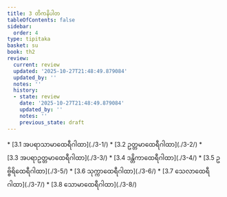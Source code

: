 ```yaml
---
title: 3 တိကနိပါတ
tableOfContents: false
sidebar:
  order: 4
type: tipitaka
basket: su
book: th2
review:
  current: review
  updated: '2025-10-27T21:48:49.879084'
  updated_by: ''
  notes: ''
  history:
  - state: review
    date: '2025-10-27T21:48:49.879084'
    updated_by: ''
    notes: ''
    previous_state: draft
---
```



<ReviewStatus review={frontmatter.review} showDetails={true} />

<HypothesisAnnotation frontmatter={frontmatter} />

<DynamicBreadcrumb />



<TableOfContents book="th2" section="3">
* [3.1 အပရာသာမာထေရီဂါထာ](./3-1/)
* [3.2 ဥတ္တမာထေရီဂါထာ](./3-2/)
* [3.3 အပရာဥတ္တမာထေရီဂါထာ](./3-3/)
* [3.4 ဒန္တိကာထေရီဂါထာ](./3-4/)
* [3.5 ဥဗ္ဗိရိထေရီဂါထာ](./3-5/)
* [3.6 သုက္ကာထေရီဂါထာ](./3-6/)
* [3.7 သေလာထေရီဂါထာ](./3-7/)
* [3.8 သောမာထေရီဂါထာ](./3-8/)
</TableOfContents>